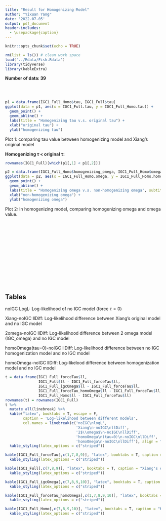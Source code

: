 ```yaml
---
title: "Result for Homogenizing Model"
author: "Yixuan Yang"
date: '2022-07-05'
output: pdf_document
header-includes:
  - \usepackage{caption}
---
```


```r
knitr::opts_chunk$set(echo = TRUE)
```

```r
rm(list = ls()) # clean work space
load('../Rdata/Fish.Rdata')
library(tidyverse)
library(kableExtra)
```

**Number of data: 39**

\
\

```r
p1 = data.frame(IGC1_Full_Homo$tau, IGC1_Full$tau)
ggplot(data = p1, aes(x = IGC1_Full.tau, y = IGC1_Full_Homo.tau)) +
  geom_point() +
  geom_abline() +
  labs(title = "Homogenizing tau v.s. original tau") +
  xlab("original tau") +
  ylab("homogenizing tau")
```

Plot 1: comparing tau value between homogenizing model and Xiang's original model

**Homogenizing $\tau$ < original $\tau$:**

```r
rownames(IGC1_Full)[which(p1[,1] < p1[,2])]
```

```r
p2 = data.frame(IGC1_Full_Homo$homogenizing_omega, IGC1_Full_Homo$omega)
ggplot(data = p2, aes(x = IGC1_Full_Homo.omega, y = IGC1_Full_Homo.homogenizing_omega)) +
  geom_point() +
  geom_abline() +
  labs(title = "Homogenizing omega v.s. non-homogenizing omega", subtitle = "Homogenizing model") +
  xlab("non-homogenizing omega") +
  ylab("homogenizing omega")
```

Plot 2: In homogenizing model, comparing homogenizing omega and omega value.

\
\
\
\
\
\
\
\
\
\
\
\

## Tables

noIGC LogL: Log-likelihood of no IGC model (force $\tau=0$)

Xiang-noIGC llDiff: Log-likelihood difference between Xiang's original model and no IGC model

2omega-noIGC llDiff: Log-likelihood difference between 2 omega model (IGC_omega) and no IGC model

homoOmega(tau=0)-noIGC llDiff: Log-likelihood difference between no IGC homogenization model and no IGC model

homoOmega-noIGC llDiff: Log-likelood difference between homogenization model and no IGC model

```r
t = data.frame(IGC1_Full_forceTau$ll,
               IGC1_Full$ll - IGC1_Full_forceTau$ll,
               IGC1_Full_igcOmega$ll - IGC1_Full_forceTau$ll,
               IGC1_Full_forceTau_homoOmega$ll - IGC1_Full_forceTau$ll, 
               IGC1_Full_Homo$ll - IGC1_Full_forceTau$ll)
rownames(t) = rownames(IGC1_Full)
t %>%
  mutate_all(linebreak) %>%
  kable("latex", booktabs = T, escape = F,
        caption = 'Log-likelihood between different models',
        col.names = linebreak(c('noIGC\nlogL',
                                'Xiang\n-noIGC\nllDiff',
                                '2$\\omega$\n-noIGC\nllDiff',
                                'homoOmega\n(tau=0)\n-noIGC\nllDiff',
                                'homoOmega\n-noIGC\nllDiff'), align = "c")) %>%
  kable_styling(latex_options = c("striped"))
```

```r
kable(IGC1_Full_forceTau[,c(1,7,8,9)], "latex", booktabs = T, caption = "Xiang's original model with forcing tau to 0") %>%
  kable_styling(latex_options = c("striped"))

kable(IGC1_Full[,c(7,8,9)], "latex", booktabs = T, caption = "Xiang's original model") %>%
  kable_styling(latex_options = c("striped"))

kable(IGC1_Full_igcOmega[,c(7,8,9,10)], "latex", booktabs = T, caption = "2 omega model") %>%
  kable_styling(latex_options = c("striped"))

kable(IGC1_Full_forceTau_homoOmega[,c(1,7,8,9,10)], "latex", booktabs = T, caption = "Homogenization model with forcing tau to 0") %>%
  kable_styling(latex_options = c("striped"))

kable(IGC1_Full_Homo[,c(7,8,9,10)], "latex", booktabs = T, caption = "Homogenizing omega model") %>%
  kable_styling(latex_options = c("striped"))
```







